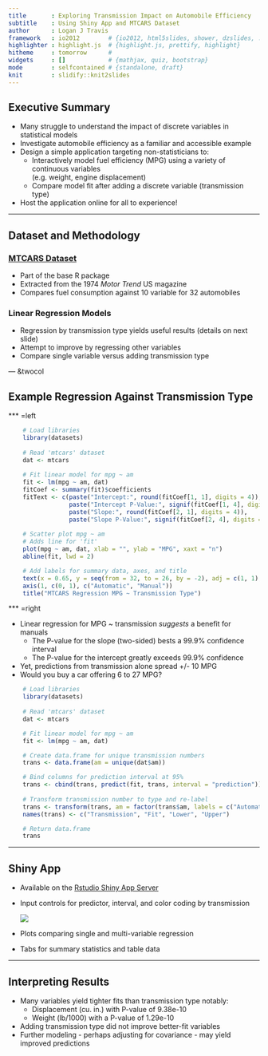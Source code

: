 ```yaml
---
title       : Exploring Transmission Impact on Automobile Efficiency
subtitle    : Using Shiny App and MTCARS Dataset
author      : Logan J Travis
framework   : io2012        # {io2012, html5slides, shower, dzslides, ...}
highlighter : highlight.js  # {highlight.js, prettify, highlight}
hitheme     : tomorrow      # 
widgets     : []            # {mathjax, quiz, bootstrap}
mode        : selfcontained # {standalone, draft}
knit        : slidify::knit2slides
---
```


## Executive Summary
* Many struggle to understand the impact of discrete variables in statistical models
* Investigate automobile efficiency as a familiar and accessible example
* Design a simple application targeting non-statisticians to:
    * Interactively model fuel efficiency (MPG) using a variety of continuous variables<br>(e.g. weight, engine displacement)
    * Compare model fit after adding a discrete variable (transmission type)
* Host the application online for all to experience!

---

## Dataset and Methodology
### [MTCARS Dataset](http://stat.ethz.ch/R-manual/R-devel/library/datasets/html/mtcars.html)
* Part of the base R package
* Extracted from the 1974 *Motor Trend* US magazine
* Compares fuel consumption against 10 variable for 32 automobiles

### Linear Regression Models
* Regression by transmission type yields useful results (details on next slide)
* Attempt to improve by regressing other variables
* Compare single variable versus adding transmission type

--- &twocol

## Example Regression Against Transmission Type

*** =left

```r
    # Load libraries
    library(datasets)
    
    # Read 'mtcars' dataset
    dat <- mtcars
    
    # Fit linear model for mpg ~ am
    fit <- lm(mpg ~ am, dat)
    fitCoef <- summary(fit)$coefficients
    fitText <- c(paste("Intercept:", round(fitCoef[1, 1], digits = 4)),
                 paste("Intercept P-Value:", signif(fitCoef[1, 4], digits = 4)),
                 paste("Slope:", round(fitCoef[2, 1], digits = 4)),
                 paste("Slope P-Value:", signif(fitCoef[2, 4], digits = 4)))
    
    # Scatter plot mpg ~ am
    # Adds line for 'fit'
    plot(mpg ~ am, dat, xlab = "", ylab = "MPG", xaxt = "n")
    abline(fit, lwd = 2)

    # Add labels for summary data, axes, and title
    text(x = 0.65, y = seq(from = 32, to = 26, by = -2), adj = c(1, 1), labels = fitText)
    axis(1, c(0, 1), c("Automatic", "Manual"))
    title("MTCARS Regression MPG ~ Transmission Type")
```

*** =right

* Linear regression for MPG ~ transmission *suggests* a benefit for manuals
    * The P-value for the slope (two-sided) bests a 99.9% confidence interval
    * The P-value for the intercept greatly exceeds 99.9% confidence
* Yet, predictions from transmission alone spread +/- 10 MPG
* Would you buy a car offering 6 to 27 MPG?

```r
    # Load libraries
    library(datasets)
    
    # Read 'mtcars' dataset
    dat <- mtcars

    # Fit linear model for mpg ~ am
    fit <- lm(mpg ~ am, dat)

    # Create data.frame for unique transmission numbers
    trans <- data.frame(am = unique(dat$am))

    # Bind columns for prediction interval at 95%
    trans <- cbind(trans, predict(fit, trans, interval = "prediction"))
    
    # Transform transmission number to type and re-label
    trans <- transform(trans, am = factor(trans$am, labels = c("Automatic", "Manual")))
    names(trans) <- c("Transmission", "Fit", "Lower", "Upper")

    # Return data.frame
    trans
```

---

## Shiny App

* Available on the [Rstudio Shiny App Server](http://lonejt.shinyapps.io/shiny_app/)
* Input controls for predictor, interval, and color coding by transmission

    <img src = "https://raw.githubusercontent.com/l0neJT/reg_models01/master/slidify_presentation/assets/img/app_inputs.png" />

* Plots comparing single and multi-variable regression
* Tabs for summary statistics and table data

---

## Interpreting Results

* Many variables yield tighter fits than transmission type notably:
    * Displacement (cu. in.) with P-value of 9.38e-10
    * Weight (lb/1000) with a P-value of 1.29e-10
* Adding transmission type did not improve better-fit variables
* Further modeling - perhaps adjusting for covariance - may yield improved predictions